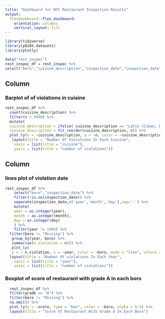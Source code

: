```yaml
---
title: "Dashboard for NYC Restaurant Inspection Results"
output: 
  flexdashboard::flex_dashboard:
    orientation: columns
    vertical_layout: fill
---
```



```r
library(tidyverse)
library(p8105.datasets)
library(plotly)

data("rest_inspec")
rest_inspec_df = rest_inspec %>% 
select("boro","cuisine_description","inspection_date","inspection_date","score","grade")
```

Column {data-width=600}
-----------------------------------------------------------------------

### Barplot of  of violations in cuisine

```r
rest_inspec_df %>% 
  count(cuisine_description) %>% 
  filter(n > 5000) %>%
  mutate(
  cuisine_description = ifelse( cuisine_description == "Latin (Cuban, Dominican, Puerto Rican, South & Central American)","Latin",cuisine_description),
  cuisine_description = fct_reorder(cuisine_description, n)) %>% 
  plot_ly(x = ~cuisine_description, y = ~n, color = ~cuisine_description, type = "bar", colors = "viridis", source="rest_inspec_df") %>% 
   layout(title = "Number Of Violations In Each Cuisine",
    xaxis = list(title = "cuisine"),
    yaxis = list(title = "number of violations"))
```

Column {data-width=350}
-----------------------------------------------------------------------

### lines plot of violation date

```r
rest_inspec_df %>% 
    select("boro","inspection_date") %>% 
    filter(!is.na(inspection_date)) %>% 
    separate(inspection_date,c('year','month','day'),sep='-') %>%
    mutate(
    year = as.integer(year),
    month = as.integer(month),
    day = as.integer(day)
    ) %>% 
    filter(year != 1900) %>% 
  filter(boro != "Missing") %>% 
   group_by(year, boro) %>% 
   summarise(n_violation = n()) %>% 
   plot_ly(
   y = ~ n_violation, x = ~year, color = ~boro, mode = "line", colors = "viridis") %>% 
  layout(title = "Number Of violations In Each Year",
    xaxis = list(title = "year"),
    yaxis = list(title = "number of violations"))
```


### Boxplot of score of restaurant with grade A in each boro

```r
  rest_inspec_df %>% 
  filter(grade == "A") %>% 
  filter(boro != "Missing") %>% 
  na.omit() %>% 
  plot_ly(y = ~score, type = "box", color = ~boro, alpha = 0.5) %>% 
  layout(title = "Score Of Restaurant With Grade A In Each Boro")
```




